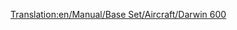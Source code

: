 [[Translation:en/Manual/Base Set/Aircraft/Darwin 600]]
{{en/Manual/Base Set/Aircraft/Aircraft|Cost=55.371 (110,742)
|Speed=947 kph (592 MPH)
|Annual=6.468 (12,936)
|Designed=1981
|Lifespan=25
|Capacity=240 passengers & 25 bags of mail
|Description=Standard jet plane, large airports preferred.
|Real-lifeWikilink=Boeing 767
|Real-life=Boeing 767
}}